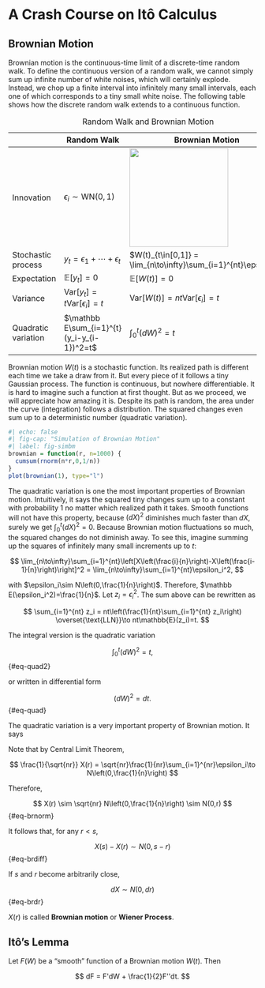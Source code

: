 # A Crash Course on Itô Calculus

## Brownian Motion

Brownian motion is the continuous-time limit of a discrete-time random
walk. To define the continuous version of a random walk, we cannot
simply sum up infinite number of white noises, which will certainly
explode. Instead, we chop up a finite interval into infinitely many
small intervals, each one of which corresponds to a tiny small white
noise. The following table shows how the discrete random walk extends to
a continuous function.

<!-- WARNING: switch to visual model breaks the table -->

|                     | Random Walk                                 | Brownian Motion                                                 |
|---------------------|---------------------------------------------|-----------------------------------------------------------------|
| Innovation          | $\epsilon_i\sim\text{WN}(0,1)$              | ![](fig/epsilon.png){width="200px"}                             |
| Stochastic process  | $y_t = \epsilon_1 + \cdots + \epsilon_t$    | $W(t)_{t\in[0,1]} = \lim_{n\to\infty}\sum_{i=1}^{nt}\epsilon_i$ |
| Expectation         | $\mathbb E[y_t]=0$                          | $\mathbb E[W(t)] = 0$                                           |
| Variance            | $\text{Var}[y_t]=t\text{Var}[\epsilon_i]=t$ | $\text{Var}[W(t)]=nt\text{Var}[\epsilon_i]=t$                   |
| Quadratic variation | $\mathbb E\sum_{i=1}^{t}(y_i-y_{i-1})^2=t$  | $\int_0^t(dW)^2 = t$                                            |

: Random Walk and Brownian Motion

Brownian motion $W(t)$ is a stochastic function. Its realized path is
different each time we take a draw from it. But every piece of it
follows a tiny Gaussian process. The function is continuous, but nowhere
differentiable. It is hard to imagine such a function at first thought.
But as we proceed, we will appreciate how amazing it is. Despite its
path is random, the area under the curve (integration) follows a
distribution. The squared changes even sum up to a deterministic number
(quadratic variation).

```r
#| echo: false
#| fig-cap: "Simulation of Brownian Motion"
#| label: fig-simbm
brownian = function(r, n=1000) {
  cumsum(rnorm(n*r,0,1/n))
}
plot(brownian(1), type="l")
```

The quadratic variation is one the most important properties of Brownian
motion. Intuitively, it says the squared tiny changes sum up to a
constant with probability 1 no matter which realized path it takes.
Smooth functions will not have this property, because $(dX)^2$
diminishes much faster than $dX$, surely we get $\int_0^t(dX)^2 =0$.
Because Brownian motion fluctuations so much, the squared changes do not
diminish away. To see this, imagine summing up the squares of infinitely
many small increments up to $t$:

$$
\lim_{n\to\infty}\sum_{i=1}^{nt}\left[X\left(\frac{i}{n}\right)-X\left(\frac{i-1}{n}\right)\right]^2 = \lim_{n\to\infty}\sum_{i=1}^{nt}\epsilon_i^2,
$$

with $\epsilon_i\sim N\left(0,\frac{1}{n}\right)$. Therefore,
$\mathbb E(\epsilon_i^2)=\frac{1}{n}$. Let $z_i = \epsilon_i^2$. The sum
above can be rewritten as

$$
\sum_{i=1}^{nt} z_i = nt\left(\frac{1}{nt}\sum_{i=1}^{nt} z_i\right) \overset{\text{LLN}}\to nt\mathbb{E}(z_i)=t.
$$

The integral version is the quadratic variation

$$
\int_0^t(dW)^2 = t,
$$ {#eq-quad2}

or written in differential form

$$
(dW)^2 = dt.
$$ {#eq-quad}

The quadratic variation is a very important property of Brownian motion.
It says

Note that by Central Limit Theorem,

$$
\frac{1}{\sqrt{nr}} X(r) = \sqrt{nr}\frac{1}{nr}\sum_{i=1}^{nr}\epsilon_i\to N\left(0,\frac{1}{n}\right)
$$

Therefore,

$$
X(r) \sim \sqrt{nr} N\left(0,\frac{1}{n}\right) \sim N(0,r)
$$ {#eq-brnorm}

It follows that, for any $r<s$,

$$
X(s) - X(r) \sim N(0, s-r)
$$ {#eq-brdiff}

If $s$ and $r$ become arbitrarily close,

$$
dX \sim N(0, dr)
$$ {#eq-brdr}

$X(r)$ is called **Brownian motion** or **Wiener Process**.

::: {#thm-ito}
## Itô's Lemma

Let $F(W)$ be a "smooth" function of a Brownian motion $W(t)$. Then

$$
dF = F'dW + \frac{1}{2}F''dt.
$$
:::
